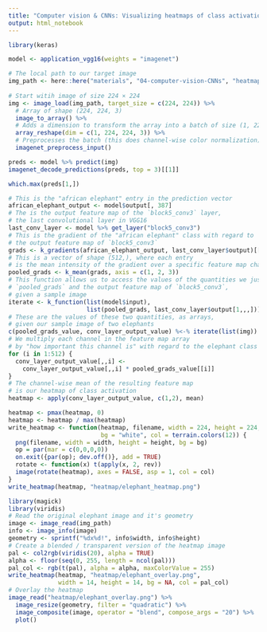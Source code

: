 ```yaml
---
title: "Computer vision & CNNs: Visualizing heatmaps of class activation"
output: html_notebook
---
```



```r
library(keras)
```

```r
model <- application_vgg16(weights = "imagenet")
```

```r
# The local path to our target image
img_path <- here::here("materials", "04-computer-vision-CNNs", "heatmap", "creative_commons_elephant.jpg")
  
# Start witih image of size 224 × 224
img <- image_load(img_path, target_size = c(224, 224)) %>% 
  # Array of shape (224, 224, 3)
  image_to_array() %>% 
  # Adds a dimension to transform the array into a batch of size (1, 224, 224, 3)
  array_reshape(dim = c(1, 224, 224, 3)) %>% 
  # Preprocesses the batch (this does channel-wise color normalization)
  imagenet_preprocess_input()
```

```r
preds <- model %>% predict(img)
imagenet_decode_predictions(preds, top = 3)[[1]]
```

```r
which.max(preds[1,])
```

```r
# This is the "african elephant" entry in the prediction vector
african_elephant_output <- model$output[, 387]
# The is the output feature map of the `block5_conv3` layer,
# the last convolutional layer in VGG16
last_conv_layer <- model %>% get_layer("block5_conv3")
# This is the gradient of the "african elephant" class with regard to
# the output feature map of `block5_conv3`
grads <- k_gradients(african_elephant_output, last_conv_layer$output)[[1]]
# This is a vector of shape (512,), where each entry
# is the mean intensity of the gradient over a specific feature map channel
pooled_grads <- k_mean(grads, axis = c(1, 2, 3))
# This function allows us to access the values of the quantities we just defined:
# `pooled_grads` and the output feature map of `block5_conv3`,
# given a sample image
iterate <- k_function(list(model$input),
                      list(pooled_grads, last_conv_layer$output[1,,,])) 
# These are the values of these two quantities, as arrays,
# given our sample image of two elephants
c(pooled_grads_value, conv_layer_output_value) %<-% iterate(list(img))
# We multiply each channel in the feature map array
# by "how important this channel is" with regard to the elephant class
for (i in 1:512) {
  conv_layer_output_value[,,i] <- 
    conv_layer_output_value[,,i] * pooled_grads_value[[i]] 
}
# The channel-wise mean of the resulting feature map
# is our heatmap of class activation
heatmap <- apply(conv_layer_output_value, c(1,2), mean)
```

```r
heatmap <- pmax(heatmap, 0) 
heatmap <- heatmap / max(heatmap)
write_heatmap <- function(heatmap, filename, width = 224, height = 224,
                          bg = "white", col = terrain.colors(12)) {
  png(filename, width = width, height = height, bg = bg)
  op = par(mar = c(0,0,0,0))
  on.exit({par(op); dev.off()}, add = TRUE)
  rotate <- function(x) t(apply(x, 2, rev))
  image(rotate(heatmap), axes = FALSE, asp = 1, col = col)
}
write_heatmap(heatmap, "heatmap/elephant_heatmap.png") 
```

```r
library(magick) 
library(viridis) 
# Read the original elephant image and it's geometry
image <- image_read(img_path)
info <- image_info(image) 
geometry <- sprintf("%dx%d!", info$width, info$height) 
# Create a blended / transparent version of the heatmap image
pal <- col2rgb(viridis(20), alpha = TRUE) 
alpha <- floor(seq(0, 255, length = ncol(pal))) 
pal_col <- rgb(t(pal), alpha = alpha, maxColorValue = 255)
write_heatmap(heatmap, "heatmap/elephant_overlay.png", 
              width = 14, height = 14, bg = NA, col = pal_col) 
# Overlay the heatmap
image_read("heatmap/elephant_overlay.png") %>% 
  image_resize(geometry, filter = "quadratic") %>% 
  image_composite(image, operator = "blend", compose_args = "20") %>%
  plot() 
```